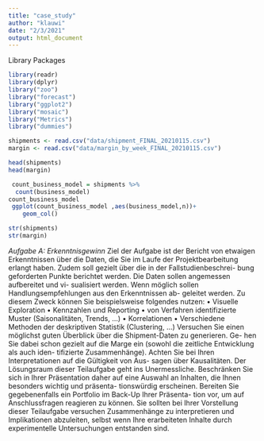 ```yaml
---
title: "case_study"
author: "klauwi"
date: "2/3/2021"
output: html_document
---
```


Library Packages
```r
library(readr)
library(dplyr) 
library("zoo")
library("forecast")
library("ggplot2")
library("mosaic")
library("Metrics")
library("dummies")
```

```r
shipments <- read.csv("data/shipment_FINAL_20210115.csv")
margin <- read.csv("data/margin_by_week_FINAL_20210115.csv")

head(shipments)
head(margin)
```

```r
 count_business_model = shipments %>%
  count(business_model)
count_business_model
 ggplot(count_business_model ,aes(business_model,n))+
    geom_col()
```


```r
str(shipments)
str(margin)
```


*Aufgabe A: Erkenntnisgewinn*
Ziel der Aufgabe ist der Bericht von etwaigen Erkenntnissen über die Daten, die Sie im Laufe der Projektbearbeitung erlangt haben. Zudem soll gezielt über die in der Fallstudienbeschrei- bung geforderten Punkte berichtet werden. Die Daten sollen angemessen aufbereitet und vi- sualisiert werden. Wenn möglich sollen Handlungsempfehlungen aus den Erkenntnissen ab- geleitet werden. Zu diesem Zweck können Sie beispielsweise folgendes nutzen:
• Visuelle Exploration
• Kennzahlen und Reporting
• von Verfahren identifizierte Muster (Saisonalitäten, Trends, ...)
• Korrelationen
• Verschiedene Methoden der deskriptiven Statistik (Clustering, ...)
Versuchen Sie einen möglichst guten Überblick über die Shipment-Daten zu generieren. Ge- hen Sie dabei schon gezielt auf die Marge ein (sowohl die zeitliche Entwicklung als auch iden- tifizierte Zusammenhänge). Achten Sie bei Ihren Interpretationen auf die Gültigkeit von Aus- sagen über Kausalitäten.
Der Lösungsraum dieser Teilaufgabe geht ins Unermessliche. Beschränken Sie sich in Ihrer Präsentation daher auf eine Auswahl an Inhalten, die Ihnen besonders wichtig und präsenta- tionswürdig erscheinen. Bereiten Sie gegebenenfalls ein Portfolio im Back-Up Ihrer Präsenta- tion vor, um auf Anschlussfragen reagieren zu können. Sie sollten bei Ihrer Vorstellung dieser Teilaufgabe versuchen Zusammenhänge zu interpretieren und Implikationen abzuleiten, selbst wenn Ihre erarbeiteten Inhalte durch experimentelle Untersuchungen entstanden sind.
```r

```

